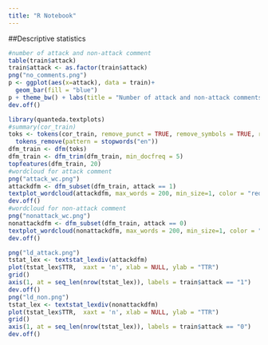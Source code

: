 ---
title: "R Notebook"
---

##Descriptive statistics
```{r}
#number of attack and non-attack comment
table(train$attack)
train$attack <- as.factor(train$attack)
png("no_comments.png")
p <- ggplot(aes(x=attack), data = train)+
  geom_bar(fill = "blue")
p + theme_bw() + labs(title = "Number of attack and non-attack comments")
dev.off()
```

```{r}
library(quanteda.textplots)
#summary(cor_train)
toks <- tokens(cor_train, remove_punct = TRUE, remove_symbols = TRUE, remove_url = TRUE, remove_numbers = TRUE)%>%
  tokens_remove(pattern = stopwords("en")) 
dfm_train <- dfm(toks)
dfm_train <- dfm_trim(dfm_train, min_docfreq = 5)
topfeatures(dfm_train, 20)
#wordcloud for attack comment
png("attack_wc.png")
attackdfm <- dfm_subset(dfm_train, attack == 1)
textplot_wordcloud(attackdfm, max_words = 200, min_size=1, color = "red")
dev.off()
#wordcloud for non-attack comment
png("nonattack_wc.png")
nonattackdfm <- dfm_subset(dfm_train, attack == 0)
textplot_wordcloud(nonattackdfm, max_words = 200, min_size=1, color = "blue")
dev.off()
```

```{r}
png("ld_attack.png")
tstat_lex <- textstat_lexdiv(attackdfm)
plot(tstat_lex$TTR,  xaxt = 'n', xlab = NULL, ylab = "TTR")
grid()
axis(1, at = seq_len(nrow(tstat_lex)), labels = train$attack == "1")
dev.off()
png("ld_non.png")
tstat_lex <- textstat_lexdiv(nonattackdfm)
plot(tstat_lex$TTR,  xaxt = 'n', xlab = NULL, ylab = "TTR")
grid()
axis(1, at = seq_len(nrow(tstat_lex)), labels = train$attack == "0")
dev.off()
```

